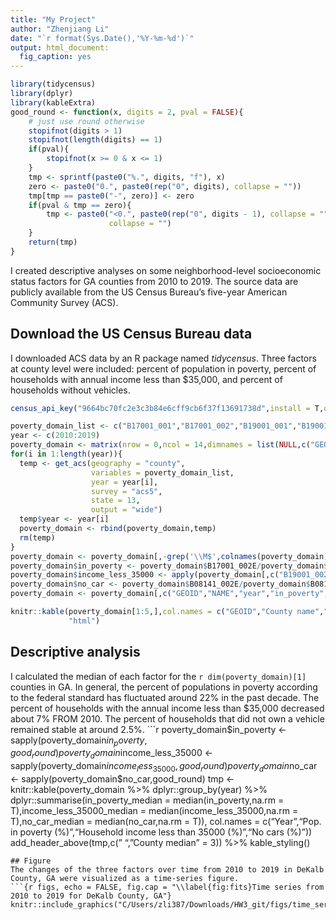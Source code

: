 ---
title: "My Project"
author: "Zhenjiang Li"
date: "`r format(Sys.Date(),'%Y-%m-%d')`"
output: html_document:
  fig_caption: yes
---
```{r, libraries-functions,echo = FALSE,message = FALSE,warning = FALSE}
library(tidycensus)
library(dplyr)
library(kableExtra)
good_round <- function(x, digits = 2, pval = FALSE){
    # just use round otherwise
    stopifnot(digits > 1)
    stopifnot(length(digits) == 1)
    if(pval){
        stopifnot(x >= 0 & x <= 1)
    }
    tmp <- sprintf(paste0("%.", digits, "f"), x)
    zero <- paste0("0.", paste0(rep("0", digits), collapse = ""))
    tmp[tmp == paste0("-", zero)] <- zero
    if(pval & tmp == zero){
        tmp <- paste0("<0.", paste0(rep("0", digits - 1), collapse = ""), "1", 
                      collapse = "")
    }
    return(tmp)
}
```
I created descriptive analyses on some neighborhood-level socioeconomic status factors for GA counties from 2010 to 2019. The source data are publicly available from the US Census Bureau's five-year American Community Survey (ACS).

## Download the US Census Bureau data
I downloaded ACS data by an R package named _tidycensus_. Three factors at county level were included: percent of population in poverty, percent of households with annual income less than $35,000, and percent of households without vehicles. 
```{r,load-online-data,echo = FALSE,message=FALSE}
census_api_key("9664bc70fc2e3c3b84e6cff9cb6f37f13691738d",install = T,overwrite = T) #apply my API key

poverty_domain_list <- c("B17001_001","B17001_002","B19001_001","B19001_002","B19001_003","B19001_004","B19001_005","B19001_006","B19001_007","B08141_001","B08141_002")
year <- c(2010:2019)
poverty_domain <- matrix(nrow = 0,ncol = 14,dimnames = list(NULL,c("GEOID","NAME",poverty_domain_list,"year")))
for(i in 1:length(year)){
  temp <- get_acs(geography = "county",
                  variables = poverty_domain_list,
                  year = year[i],
                  survey = "acs5",
                  state = 13,
                  output = "wide")
  temp$year <- year[i]
  poverty_domain <- rbind(poverty_domain,temp)
  rm(temp)
}
poverty_domain <- poverty_domain[,-grep('\\M$',colnames(poverty_domain))]
poverty_domain$in_poverty <- poverty_domain$B17001_002E/poverty_domain$B17001_001E * 100
poverty_domain$income_less_35000 <- apply(poverty_domain[,c("B19001_002E","B19001_003E","B19001_004E","B19001_005E","B19001_006E","B19001_007E")],1,sum)/poverty_domain$B19001_001E * 100
poverty_domain$no_car <- poverty_domain$B08141_002E/poverty_domain$B08141_001E * 100
poverty_domain <- poverty_domain[,c("GEOID","NAME","year","in_poverty","income_less_35000","no_car")]
```
```{r,get-a-look-at-data-in-dataframe,echo = FALSE}
knitr::kable(poverty_domain[1:5,],col.names = c("GEOID","County name","Year","Pop. in poverty (%)","Household income less than 35000 (%)","No cars (%)"),
             "html")
```
## Descriptive analysis
I calculated the median of each factor for the `r dim(poverty_domain)[1]` counties in GA. In general, the percent of populations in poverty according to the federal standard has fluctuated around 22% in the past decade. The percent of households with the annual income less than $35,000 decreased about 7% FROM 2010. The percent of households that did not own a vehicle remained stable at around 2.5%.
```{r,table,echo=FALSE,message=FALSE,warning=FALSE}
poverty_domain$in_poverty <- sapply(poverty_domain$in_poverty,good_round)
poverty_domain$income_less_35000 <- sapply(poverty_domain$income_less_35000,good_round)
poverty_domain$no_car <- sapply(poverty_domain$no_car,good_round)
tmp <- knitr::kable(poverty_domain %>%
               dplyr::group_by(year) %>%
               dplyr::summarise(in_poverty_median = median(in_poverty,na.rm = T),income_less_35000_median = median(income_less_35000,na.rm = T),no_car_median = median(no_car,na.rm = T)),
             col.names = c("Year","Pop. in poverty (%)","Household income less than 35000 (%)","No cars (%)"))
add_header_above(tmp,c(" ","County median" = 3)) %>%
  kable_styling()
```
## Figure
The changes of the three factors over time from 2010 to 2019 in DeKalb County, GA were visualized as a time-series figure. 
```{r figs, echo = FALSE, fig.cap = "\\label{fig:fits}Time series from 2010 to 2019 for DeKalb County, GA"}
knitr::include_graphics("C/Users/zli387/Downloads/HW3_git/figs/time_series_plot_DeKalb.png")
```   